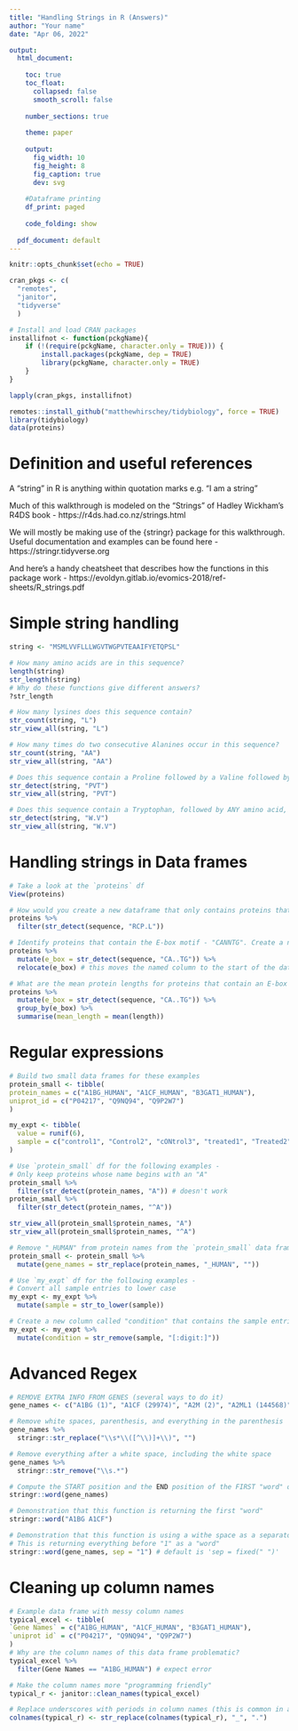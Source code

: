 ```yaml
---
title: "Handling Strings in R (Answers)"
author: "Your name"
date: "Apr 06, 2022"

output:
  html_document: 
    
    toc: true 
    toc_float: 
      collapsed: false 
      smooth_scroll: false 
      
    number_sections: true 
    
    theme: paper 
    
    output: 
      fig_width: 10 
      fig_height: 8 
      fig_caption: true 
      dev: svg 
    
    #Dataframe printing
    df_print: paged 
    
    code_folding: show 
  
  pdf_document: default
---
```


```r
knitr::opts_chunk$set(echo = TRUE)

cran_pkgs <- c(
  "remotes",
  "janitor",
  "tidyverse"
  )

# Install and load CRAN packages
installifnot <- function(pckgName){
    if (!(require(pckgName, character.only = TRUE))) {
        install.packages(pckgName, dep = TRUE)
        library(pckgName, character.only = TRUE)
    }
}

lapply(cran_pkgs, installifnot)

remotes::install_github("matthewhirschey/tidybiology", force = TRUE)
library(tidybiology)
data(proteins)
```

# Definition and useful references

A "string" in R is anything within quotation marks e.g. "I am a string"

Much of this walkthrough is modeled on the "Strings" of Hadley Wickham's R4DS book - 
https://r4ds.had.co.nz/strings.html

We will mostly be making use of the {stringr} package for this walkthrough. Useful documentation and examples can be found here - https://stringr.tidyverse.org

And here's a handy cheatsheet that describes how the functions in this package work - 
https://evoldyn.gitlab.io/evomics-2018/ref-sheets/R_strings.pdf

# Simple string handling

```r
string <- "MSMLVVFLLLWGVTWGPVTEAAIFYETQPSL"

# How many amino acids are in this sequence?
length(string)
str_length(string)
# Why do these functions give different answers?
?str_length

# How many lysines does this sequence contain?
str_count(string, "L")
str_view_all(string, "L")

# How many times do two consecutive Alanines occur in this sequence?
str_count(string, "AA")
str_view_all(string, "AA")

# Does this sequence contain a Proline followed by a Valine followed by a Threonine?
str_detect(string, "PVT")
str_view_all(string, "PVT")

# Does this sequence contain a Tryptophan, followed by ANY amino acid, and then a Valine?
str_detect(string, "W.V")
str_view_all(string, "W.V")
```

# Handling strings in Data frames

```r
# Take a look at the `proteins` df
View(proteins)

# How would you create a new dataframe that only contains proteins that contain the "RCP.L" motif?
proteins %>% 
  filter(str_detect(sequence, "RCP.L"))

# Identify proteins that contain the E-box motif - "CANNTG". Create a new column called `e_box` that contains a `TRUE` if a sequence has this motif and a `FALSE` otherwise
proteins %>% 
  mutate(e_box = str_detect(sequence, "CA..TG")) %>% 
  relocate(e_box) # this moves the named column to the start of the data frame

# What are the mean protein lengths for proteins that contain an E-box versus proteins that do not?
proteins %>% 
  mutate(e_box = str_detect(sequence, "CA..TG")) %>% 
  group_by(e_box) %>% 
  summarise(mean_length = mean(length))
```

# Regular expressions

```r
# Build two small data frames for these examples
protein_small <- tibble(
protein_names = c("A1BG_HUMAN", "A1CF_HUMAN", "B3GAT1_HUMAN"),
uniprot_id = c("P04217", "Q9NQ94", "Q9P2W7")
)

my_expt <- tibble(
  value = runif(6),
  sample = c("control1", "Control2", "cONtrol3", "treated1", "Treated2", "TREATed3")
)

# Use `protein_small` df for the following examples -
# Only keep proteins whose name begins with an "A"
protein_small %>% 
  filter(str_detect(protein_names, "A")) # doesn't work
protein_small %>% 
  filter(str_detect(protein_names, "^A"))

str_view_all(protein_small$protein_names, "A")
str_view_all(protein_small$protein_names, "^A")

# Remove "_HUMAN" from protein names from the `protein_small` data frame
protein_small <- protein_small %>% 
  mutate(gene_names = str_replace(protein_names, "_HUMAN", ""))

# Use `my_expt` df for the following examples -
# Convert all sample entries to lower case
my_expt <- my_expt %>% 
  mutate(sample = str_to_lower(sample))

# Create a new column called "condition" that contains the sample entries with the numbers removed
my_expt <- my_expt %>% 
  mutate(condition = str_remove(sample, "[:digit:]"))
```

# Advanced Regex

```r
# REMOVE EXTRA INFO FROM GENES (several ways to do it)
gene_names <- c("A1BG (1)", "A1CF (29974)", "A2M (2)", "A2ML1 (144568)", "A3GALT2 (127550)", "A4GALT (53947)", "A4GNT (51146)", "AAAS (8086)", "AACS (65985)")

# Remove white spaces, parenthesis, and everything in the parenthesis
gene_names %>%
  stringr::str_replace("\\s*\\([^\\)]+\\)", "")

# Remove everything after a white space, including the white space
gene_names %>% 
  stringr::str_remove("\\s.*")

# Compute the START position and the END position of the FIRST "word" of the string using a withe space as a separator between words by default. Then, subset and return everything in this position range, that is, the first "word"
stringr::word(gene_names)

# Demonstration that this function is returning the first "word"
stringr::word("A1BG A1CF")

# Demonstration that this function is using a withe space as a separator between words by default
# This is returning everything before "1" as a "word"
stringr::word(gene_names, sep = "1") # default is 'sep = fixed(" ")'
```

# Cleaning up column names

```r
# Example data frame with messy column names
typical_excel <- tibble(
`Gene Names` = c("A1BG_HUMAN", "A1CF_HUMAN", "B3GAT1_HUMAN"),
`uniprot id` = c("P04217", "Q9NQ94", "Q9P2W7")
)
# Why are the column names of this data frame problematic?
typical_excel %>% 
  filter(Gene Names == "A1BG_HUMAN") # expect error

# Make the column names more "programming friendly"
typical_r <- janitor::clean_names(typical_excel)

# Replace underscores with periods in column names (this is common in a lot of bioinformatics scripts)
colnames(typical_r) <- str_replace(colnames(typical_r), "_", ".")
```

